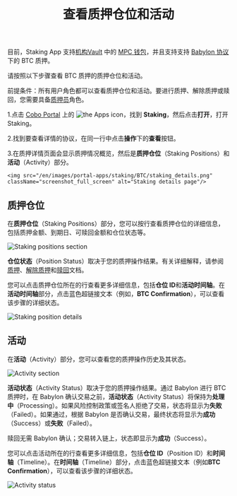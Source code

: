 ﻿---
title: "查看质押仓位和活动"
sidebarTitle: "查看质押仓位和活动"
---
<Info>目前，Staking App 支持[机构Vault](/cn/portal/mpc-wallets/ocw/create-mpc-vault) 中的 [MPC 钱包](/cn/portal/mpc-wallets/introduction)，并且支持支持 [Babylon 协议](https://babylonlabs.io/)下的 BTC 质押。</Info>

请按照以下步骤查看 BTC 质押的质押仓位和活动。

<Note>前提条件：所有用户角色都可以查看质押仓位和活动。要进行质押、解除质押或赎回，您需要具备[质押员](/cn/portal/organization/roles-and-permissions)角色。</Note>

1.点击 [Cobo Portal](https://portal.cobo.com/login) 上的 <img src="/en/images/common/icon_apps.svg" className="icon" alt="the Apps icon"/>，找到 **Staking**，然后点击**打开**，打开 Staking。

2.找到要查看详情的协议，在同一行中点击**操作**下的**查看**按钮。

3.在质押详情页面会显示质押情况概览，然后是**质押仓位**（Staking Positions）和**活动**（Activity）部分。

    <img src="/en/images/portal-apps/staking/BTC/staking_details.png" className="screenshot_full_screen" alt="Staking details page"/>

## 质押仓位

在**质押仓位**（Staking Positions）部分，您可以按行查看质押仓位的详细信息，包括质押金额、到期日、可赎回金额和仓位状态等。

<img src="/en/images/portal-apps/staking/BTC/staking_positions.png" className="screenshot_full_screen" alt="Staking positions section"/>

**仓位状态**（Position Status）取决于您的质押操作结果。有关详细解释，请参阅[质押](/cn/apps/staking/stake)、[解除质押](/cn/apps/staking/unstake)和[赎回](/cn/apps/staking/withdraw)文档。

您可以点击质押仓位所在的行查看更多详细信息，包括**仓位 ID**和**活动时间轴**。在**活动时间轴**部分，点击蓝色超链接文本（例如，**BTC Confirmation**），可以查看该步骤的详细状态。

<img src="/en/images/portal-apps/staking/BTC/staking_position.png" className="screenshot_full_screen" alt="Staking position details"/>

## 活动

在**活动**（Activity）部分，您可以查看您的质押操作历史及其状态。

<img src="/en/images/portal-apps/staking/BTC/activity.png" className="screenshot_full_screen" alt="Activity section"/>

**活动状态**（Activity Status）取决于您的质押操作结果。通过 Babylon 进行 BTC 质押时，在 Babylon 确认交易之前，**活动状态**（Activity Status）将保持为**处理中**（Processing）。如果风险控制政策或签名人拒绝了交易，状态将显示为**失败**（Failed）。如果通过，根据 Babylon 是否确认交易，最终状态将显示为**成功**（Success）或**失败**（Failed）。

<Info>赎回无需 Babylon 确认；交易转入链上，状态即显示为**成功**（Success）。</Info>

您可以点击活动所在的行查看更多详细信息，包括**仓位 ID**（Position ID）和**时间轴**（Timeline）。在**时间轴**（Timeline）部分，点击蓝色超链接文本（例如**BTC Confirmation**），可以查看该步骤的详细状态。

<img src="/en/images/portal-apps/staking/BTC/activity_status.png" className="screenshot_full_screen" alt="Activity status"/>
